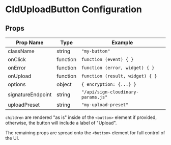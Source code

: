 

<Head>
  <title>CldUploadButton Configuration - Next Cloudinary</title>
  <meta name="og:title" content="CldUploadButton Configuration - Next Cloudinary" />
  <meta name="og:url" content={`https://next.cloudinary.dev/clduploadbutton/configuration`} />
</Head>

<OgImage
  title="CldUploadButton Configuration"
  twitterTitle="CldUploadButton Configuration"
/>

# CldUploadButton Configuration

## Props

| Prop Name          | Type               | Example                                |
|--------------------|--------------------|----------------------------------------|
| className          | string             | `"my-button"`                          |
| onClick            | function           | `function (event) { }`                 |
| onError            | function           | `function (error, widget) { }`         |
| onUpload           | function           | `function (result, widget) { }`        |
| options            | object             | `{ encryption: {...} }`                |
| signatureEndpoint  | string             | `"/api/sign-cloudinary-params.js"`     |
| uploadPreset       | string             | `"my-upload-preset"`                   |

`children` are rendered "as is" inside of the `<button>` element if provided, otherwise, the button will include a label of "Upload".

The remaining props are spread onto the `<button>` element for full control of the UI.